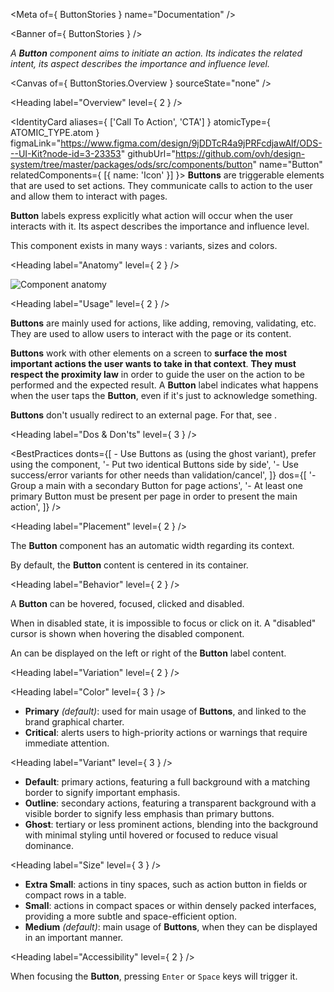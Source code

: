 
<Meta of={ ButtonStories } name="Documentation" />

<Banner of={ ButtonStories } />

_A **Button** component aims to initiate an action. Its <StorybookLink kind="ODS Components/Text" label="Text" story="Documentation" /> indicates the related intent, its aspect describes the importance and influence level._

<Canvas of={ ButtonStories.Overview } sourceState="none" />

<Heading label="Overview" level={ 2 } />

<IdentityCard aliases={ ['Call To Action', 'CTA'] }
              atomicType={ ATOMIC_TYPE.atom }
              figmaLink="https://www.figma.com/design/9jDDTcR4a9jPRFcdjawAlf/ODS---UI-Kit?node-id=3-23353"
              githubUrl="https://github.com/ovh/design-system/tree/master/packages/ods/src/components/button"
              name="Button"
              relatedComponents={ [{ name: 'Icon' }] }>
  **Buttons** are triggerable elements that are used to set actions. They communicate calls to action to the user and
  allow them to interact with pages.

  **Button** labels express explicitly what action will occur when the user interacts with it. Its aspect describes
  the importance and influence level.

  This component exists in many ways : variants, sizes and colors.
</IdentityCard>

<Heading label="Anatomy" level={ 2 } />

![Component anatomy](components/button/anatomy.png "Component anatomy")

<Heading label="Usage" level={ 2 } />

**Buttons** are mainly used for actions, like adding, removing, validating, etc.
They are used to allow users to interact with the page or its content.

**Buttons** work with other elements on a screen to **surface the most important actions the user wants to take in that context**.
**They must respect the proximity law** in order to guide the user on the action to be performed and the expected result.
A **Button** label indicates what happens when the user taps the **Button**, even if it's just to acknowledge something.

**Buttons** don't usually redirect to an external page. For that, see <StorybookLink kind="ODS Components/Link" label="Link" story="Documentation" />.

<Heading label="Dos & Don'ts" level={ 3 } />

<BestPractices
  donts={[
    <span>- Use Buttons as <StorybookLink kind="ODS Components/Link" label="Link" story="Documentation" /> (using the ghost variant), prefer using the <StorybookLink kind="ODS Components/Link" label="Link" story="Documentation" /> component</span>,
    '- Put two identical Buttons side by side',
    '- Use success/error variants for other needs than validation/cancel',
  ]}
  dos={[
    '- Group a main with a secondary Button for page actions',
    '- At least one primary Button must be present per page in order to present the main action',
  ]}
/>

<Heading label="Placement" level={ 2 } />

The **Button** component has an automatic width regarding its context.

By default, the **Button** content is centered in its container.

<Heading label="Behavior" level={ 2 } />

A **Button** can be hovered, focused, clicked and disabled.

When in disabled state, it is impossible to focus or click on it. A "disabled" cursor is shown when hovering the disabled component.

An <StorybookLink kind="ODS Components/Icon" label="Icon" story="Documentation" /> can be displayed on the left or right of the **Button** label content.

<Heading label="Variation" level={ 2 } />

<Heading label="Color" level={ 3 } />

- **Primary** _(default)_: used for main usage of **Buttons**, and linked to the brand graphical charter.
- **Critical**: alerts users to high-priority actions or warnings that require immediate attention.

<Heading label="Variant" level={ 3 } />

- **Default**: primary actions, featuring a full background with a matching border to signify important emphasis.
- **Outline**: secondary actions, featuring a transparent background with a visible border to signify less emphasis than primary buttons.
- **Ghost**: tertiary or less prominent actions, blending into the background with minimal styling until hovered or focused to reduce visual dominance.

<Heading label="Size" level={ 3 } />

- **Extra Small**: actions in tiny spaces, such as action button in fields or compact rows in a table.
- **Small**: actions in compact spaces or within densely packed interfaces, providing a more subtle and space-efficient option.
- **Medium** _(default)_: main usage of **Buttons**, when they can be displayed in an important manner.

<Heading label="Accessibility" level={ 2 } />

When focusing the **Button**, pressing `Enter` or `Space` keys will trigger it.
